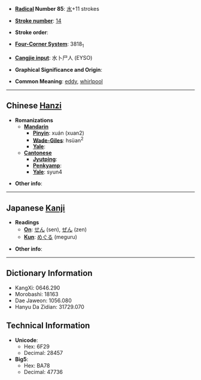 * '''[[Wiktionary:Chinese radical index| Radical]] Number 85''': [[Wiktionary:Chinese radical index 水|水]]+11 strokes

* '''[[Wiktionary:Chinese total strokes index|Stroke number]]''': [[Wiktionary:Chinese total strokes index 14|14]]

* '''Stroke order''': 

* '''[[Wiktionary:Chinese four corner index|Four-Corner System]]''': 3818<sub>1</sub>

* '''[[Wiktionary:Chinese Cangjie index|Cangjie input]]''': 水卜尸人 (EYSO)

* '''Graphical Significance and Origin''': 

* '''Common Meaning''': [[eddy]], [[whirlpool]]

----

== Chinese [[Hanzi]] ==

* '''Romanizations'''
** '''[[Mandarin]]'''
*** '''[[Pinyin]]''': xuán (xuan2)
*** '''[[Wade-Giles]]''': hsüan<sup>2</sup>
*** '''[[Yale]]''': 
** '''[[Cantonese]]'''
*** '''[[Jyutping]]''':
*** '''[[Penkyamp]]''': 
*** '''[[Yale]]''': syun4

* '''Other info''': 

----

== Japanese [[Kanji]] ==

* '''Readings'''
** '''[[On]]''': [[せん]] (sen), [[ぜん]] (zen)
** '''[[Kun]]''': [[めぐる]] (meguru)

* '''Other info''':  

----

== Dictionary Information ==

* KangXi: 0646.290
* Morobashi: 18163
* Dae Jaweon: 1056.080
* Hanyu Da Zidian: 31729.070

== Technical Information ==

* '''Unicode''':
** Hex: 6F29
** Decimal: 28457
* '''Big5''':
** Hex: BA78
** Decimal: 47736